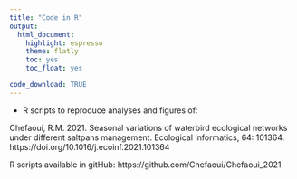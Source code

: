 ```yaml
---
title: "Code in R"
output: 
  html_document: 
    highlight: espresso
    theme: flatly
    toc: yes
    toc_float: yes

code_download: TRUE
---
```


+ R scripts to reproduce analyses and figures of:

Chefaoui, R.M. 2021. Seasonal variations of waterbird ecological networks under different saltpans management. Ecological Informatics, 64: 101364. https://doi.org/10.1016/j.ecoinf.2021.101364 

R scripts available in gitHub: https://github.com/Chefaoui/Chefaoui_2021